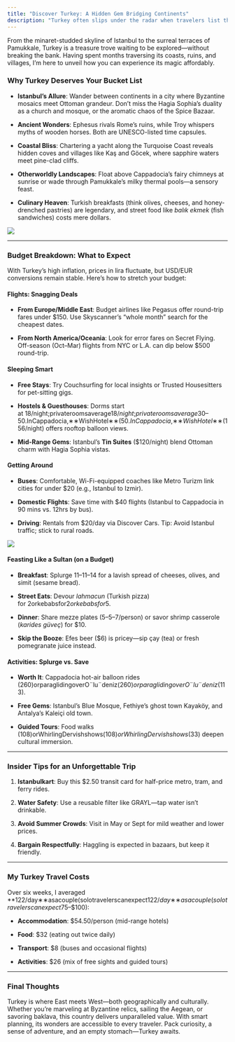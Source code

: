 ```yaml
---
title: "Discover Turkey: A Hidden Gem Bridging Continents"
description: "Turkey often slips under the radar when travelers list their top European or Asian destinations, yet this crossroads of civilizations offers an intoxicating blend of history, landscapes, and culture."
---
```


&#x20;From the minaret-studded skyline of Istanbul to the surreal terraces of Pamukkale, Turkey is a treasure trove waiting to be explored—without breaking the bank. Having spent months traversing its coasts, ruins, and villages, I’m here to unveil how you can experience its magic affordably.

### **Why Turkey Deserves Your Bucket List**

* **Istanbul’s Allure**: Wander between continents in a city where Byzantine mosaics meet Ottoman grandeur. Don’t miss the Hagia Sophia’s duality as a church and mosque, or the aromatic chaos of the Spice Bazaar.

* **Ancient Wonders**: Ephesus rivals Rome’s ruins, while Troy whispers myths of wooden horses. Both are UNESCO-listed time capsules.

* **Coastal Bliss**: Chartering a yacht along the Turquoise Coast reveals hidden coves and villages like Kaş and Göcek, where sapphire waters meet pine-clad cliffs.

* **Otherworldly Landscapes**: Float above Cappadocia’s fairy chimneys at sunrise or wade through Pamukkale’s milky thermal pools—a sensory feast.

* **Culinary Heaven**: Turkish breakfasts (think olives, cheeses, and honey-drenched pastries) are legendary, and street food like *balık ekmek* (fish sandwiches) costs mere dollars.

![](/14f529fc-3997-478d-8df8-6915c6ede64b.png)

***

### **Budget Breakdown: What to Expect**

With Turkey’s high inflation, prices in lira fluctuate, but USD/EUR conversions remain stable. Here’s how to stretch your budget:

#### **Flights: Snagging Deals**

* **From Europe/Middle East**: Budget airlines like Pegasus offer round-trip fares under $150. Use Skyscanner’s “whole month” search for the cheapest dates.

* **From North America/Oceania**: Look for error fares on Secret Flying. Off-season (Oct–Mar) flights from NYC or L.A. can dip below $500 round-trip.

#### **Sleeping Smart**

* **Free Stays**: Try Couchsurfing for local insights or Trusted Housesitters for pet-sitting gigs.

* **Hostels & Guesthouses**: Dorms start at 18/night;privateroomsaverage18/*night*;*privateroomsaverage*30–50.InCappadocia,∗∗WishHotel∗∗(50.*InCappadocia*,∗∗*WishHotel*∗∗(156/night) offers rooftop balloon views.

* **Mid-Range Gems**: Istanbul’s **Tin Suites** ($120/night) blend Ottoman charm with Hagia Sophia vistas.

#### **Getting Around**

* **Buses**: Comfortable, Wi-Fi-equipped coaches like Metro Turizm link cities for under $20 (e.g., Istanbul to Izmir).

* **Domestic Flights**: Save time with $40 flights (Istanbul to Cappadocia in 90 mins vs. 12hrs by bus).

* **Driving**: Rentals from $20/day via Discover Cars. Tip: Avoid Istanbul traffic; stick to rural roads.

![](/ab31ddac-015e-4010-b364-c26ec6cd19c8.png)

#### **Feasting Like a Sultan (on a Budget)**

* **Breakfast**: Splurge 11–11–14 for a lavish spread of cheeses, olives, and simit (sesame bread).

* **Street Eats**: Devour *lahmacun* (Turkish pizza) for 2orkebabsfor2*orkebabsfor*5.

* **Dinner**: Share mezze plates (5–5–7/person) or savor shrimp casserole (*karides güveç*) for $10.

* **Skip the Booze**: Efes beer ($6) is pricey—sip çay (tea) or fresh pomegranate juice instead.

#### **Activities: Splurge vs. Save**

* **Worth It**: Cappadocia hot-air balloon rides (260)orparaglidingoverO¨lu¨deniz(260)*orparaglidingoverO*¨*lu*¨*deniz*(113).

* **Free Gems**: Istanbul’s Blue Mosque, Fethiye’s ghost town Kayaköy, and Antalya’s Kaleiçi old town.

* **Guided Tours**: Food walks (108)orWhirlingDervishshows(108)*orWhirlingDervishshows*(33) deepen cultural immersion.

***

### **Insider Tips for an Unforgettable Trip**

1. **Istanbulkart**: Buy this $2.50 transit card for half-price metro, tram, and ferry rides.

2. **Water Safety**: Use a reusable filter like GRAYL—tap water isn’t drinkable.

3. **Avoid Summer Crowds**: Visit in May or Sept for mild weather and lower prices.

4. **Bargain Respectfully**: Haggling is expected in bazaars, but keep it friendly.

***

### **My Turkey Travel Costs**

Over six weeks, I averaged \*\*122/day∗∗asacouple(solotravelerscanexpect122/*day*∗∗*asacouple*(*solotravelerscanexpect*75–$100):

* **Accommodation**: $54.50/person (mid-range hotels)

* **Food**: $32 (eating out twice daily)

* **Transport**: $8 (buses and occasional flights)

* **Activities**: $26 (mix of free sights and guided tours)

***

### **Final Thoughts**

Turkey is where East meets West—both geographically and culturally. Whether you’re marveling at Byzantine relics, sailing the Aegean, or savoring baklava, this country delivers unparalleled value. With smart planning, its wonders are accessible to every traveler. Pack curiosity, a sense of adventure, and an empty stomach—Turkey awaits.